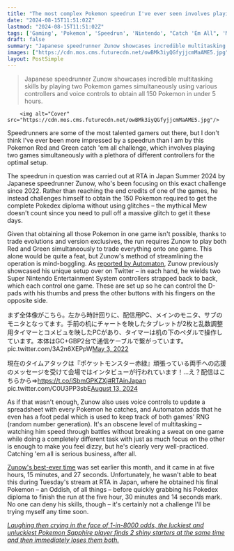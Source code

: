 ```yaml
---
title: "The most complex Pokemon speedrun I've ever seen involves playing two games at the same time with four controllers mashed together, alongside voice controls and a foot pedal"
date: "2024-08-15T11:51:02Z"
lastmod: "2024-08-15T11:51:02Z"
tags: ['Gaming', 'Pokemon', 'Speedrun', 'Nintendo', "Catch 'Em All", 'Multitasking', 'Zunow', 'RTA in Japan']
draft: false
summary: "Japanese speedrunner Zunow showcases incredible multitasking skills by playing two Pokemon games simultaneously using various controllers and voice controls to obtain all 150 Pokemon in under 5 hours."
images: ["https://cdn.mos.cms.futurecdn.net/owBMk3iyQGfyjjcmMaAME5.jpg"]
layout: PostSimple
---
```

> Japanese speedrunner Zunow showcases incredible multitasking skills by playing two Pokemon games simultaneously using various controllers and voice controls to obtain all 150 Pokemon in under 5 hours.


        <img alt="Cover" src="https://cdn.mos.cms.futurecdn.net/owBMk3iyQGfyjjcmMaAME5.jpg"/>
        
Speedrunners are some of the most talented gamers out there, but I don't think I've ever been more impressed by a speedrun than I am by this Pokemon Red and Green catch 'em all challenge, which involves playing two games simultaneously with a plethora of different controllers for the optimal setup.

The speedrun in question was carried out at RTA in Japan Summer 2024 by Japanese speedrunner Zunow, who's been focusing on this exact challenge since 2022. Rather than reaching the end credits of one of the games, he instead challenges himself to obtain the 150 Pokemon required to get the complete Pokedex diploma without using glitches – the mythical Mew doesn't count since you need to pull off a massive glitch to get it these days.

Given that obtaining all those Pokemon in one game isn't possible, thanks to trade evolutions and version exclusives, the run requires Zunow to play both Red and Green simultaneously to trade everything onto one game. This alone would be quite a feat, but Zunow's method of streamlining the operation is mind-boggling. As [<u>reported by Automaton</u>](https://automaton-media.com/en/news/pokemon-speedrunner-horrifies-viewers-with-superhuman-multitasking-playing-two-games-with-one-controller-in-each-hand/), Zunow previously showcased his unique setup over on Twitter – in each hand, he wields two Super Nintendo Entertainment System controllers strapped back to back, which each control one game. These are set up so he can control the D-pads with his thumbs and press the other buttons with his fingers on the opposite side.

まず全体像がこちら。左から時計回りに、配信用PC、メインのモニタ、サブのモニタとなってます。手前の机にチャートを映したタブレットが2枚と乱数調整用タイマーとコメビュを映したPCがあり、タイマーは机の下のペダルで操作しています。本体はGC+GBP2台で通信ケーブルで繋がっています。 pic.twitter.com/3A2n6XEPpW[May 3, 2022](https://twitter.com/zunow150poke/status/1521472068008972289)

現在のタイムアタックは『ポケットモンスター赤緑』頑張っている両手への応援のメッセージを受けて会場ではインタビューが行われています！...え？配信はこちらから⇒https://t.co/iSbmGPKZXj#RTAinJapan pic.twitter.com/C0U3PP3sbE[August 13, 2024](https://twitter.com/RTAinJapan/status/1823369172149228014)

As if that wasn't enough, Zunow also uses voice controls to update a spreadsheet with every Pokemon he catches, and Automaton adds that he even has a foot pedal which is used to keep track of both games' RNG (random number generation). It's an obscene level of multitasking – watching him speed through battles without breaking a sweat on one game while doing a completely different task with just as much focus on the other is enough to make you feel dizzy, but he's clearly very well-practiced. Catching 'em all is serious business, after all.

[<u>Zunow's best-ever time</u>](https://www.youtube.com/watch?v=1p9kyGUfbBA&t=4026s) was set earlier this month, and it came in at five hours, 15 minutes, and 27 seconds. Unfortunately, he wasn't able to beat this during Tuesday's stream at RTA in Japan, where he obtained his final Pokemon – an Oddish, of all things – before quickly grabbing his Pokedex diploma to finish the run at the five hour, 30 minutes and 14 seconds mark. No one can deny his skills, though – it's certainly not a challenge I'll be trying myself any time soon. 

[<u><em>Laughing then crying in the face of 1-in-8000 odds, the luckiest and unluckiest Pokemon Sapphire player finds 2 shiny starters at the same time and then immediately loses them both.</em></u>](https://www.gamesradar.com/games/pokemon/defying-all-odds-the-luckiest-and-unluckiest-pokemon-player-finds-2-shiny-starters-at-the-same-time-and-then-immediately-loses-them-both/)
        